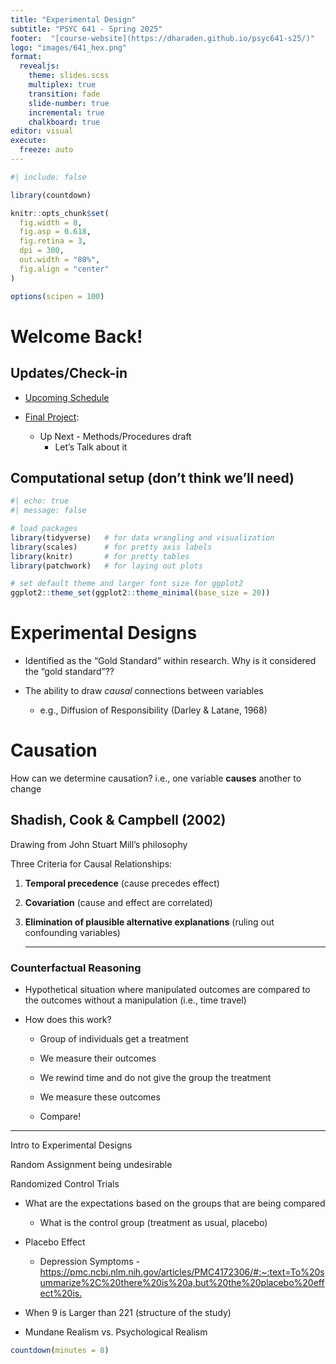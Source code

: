 ```yaml
---
title: "Experimental Design"
subtitle: "PSYC 641 - Spring 2025"
footer:  "[course-website](https://dharaden.github.io/psyc641-s25/)"
logo: "images/641_hex.png"
format: 
  revealjs:
    theme: slides.scss
    multiplex: true
    transition: fade
    slide-number: true
    incremental: true 
    chalkboard: true
editor: visual
execute:
  freeze: auto
---
```


```r
#| include: false

library(countdown)

knitr::opts_chunk$set(
  fig.width = 8,
  fig.asp = 0.618,
  fig.retina = 3,
  dpi = 300,
  out.width = "80%",
  fig.align = "center"
)

options(scipen = 100)
```

# Welcome Back!

## Updates/Check-in {.smaller}

-   [Upcoming Schedule](https://dharaden.github.io/psyc641-s25/)

-   [Final Project](https://dharaden.github.io/psyc641-s25/project/final-proj-desc.html):

    ::: nonincremental
    -   Up Next - Methods/Procedures draft
        -   Let's Talk about it
    :::

## Computational setup (don't think we'll need)

```r
#| echo: true
#| message: false

# load packages
library(tidyverse)   # for data wrangling and visualization
library(scales)      # for pretty axis labels
library(knitr)       # for pretty tables
library(patchwork)   # for laying out plots

# set default theme and larger font size for ggplot2
ggplot2::theme_set(ggplot2::theme_minimal(base_size = 20))
```

# Experimental Designs

-   Identified as the "Gold Standard" within research. Why is it considered the "gold standard"??

-   The ability to draw *causal* connections between variables

    -   e.g., Diffusion of Responsibility (Darley & Latane, 1968)

# Causation

How can we determine causation? i.e., one variable **causes** another to change

## Shadish, Cook & Campbell (2002)

Drawing from John Stuart Mill’s philosophy

Three Criteria for Causal Relationships:

1.  **Temporal precedence** (cause precedes effect)

2.  **Covariation** (cause and effect are correlated)

3.  **Elimination of plausible alternative explanations** (ruling out confounding variables)

    ------------------------------------------------------------------------

### Counterfactual Reasoning

-   Hypothetical situation where manipulated outcomes are compared to the outcomes without a manipulation (i.e., time travel)

-   How does this work?

    -   Group of individuals get a treatment

    -   We measure their outcomes

    -   We rewind time and do not give the group the treatment

    -   We measure these outcomes

    -   Compare!

------------------------------------------------------------------------

Intro to Experimental Designs

Random Assignment being undesirable

Randomized Control Trials

-   What are the expectations based on the groups that are being compared

    -   What is the control group (treatment as usual, placebo)

-   Placebo Effect

    -   Depression Symptoms - <https://pmc.ncbi.nlm.nih.gov/articles/PMC4172306/#:~:text=To%20summarize%2C%20there%20is%20a,but%20the%20placebo%20effect%20is.>

-   When 9 is Larger than 221 (structure of the study)

-   Mundane Realism vs. Psychological Realism

```r
countdown(minutes = 8)
```

## 
